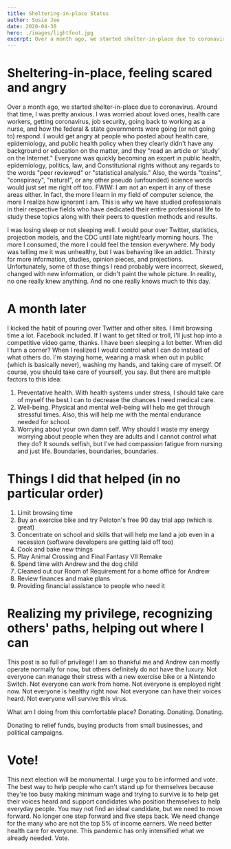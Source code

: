 ```yaml
---
title: Sheltering-in-place Status
author: Susie Jee
date: 2020-04-30
hero: ./images/lightfoot.jpg
excerpt: Over a month ago, we started shelter-in-place due to coronavirus. Around that time, I was pretty anxious. I was worried about loved ones, health care workers, getting coronavirus, job security, going back to working as a nurse, and how the federal & state governments were going (or not going to) respond.
---
```


# Sheltering-in-place, feeling scared and angry

Over a month ago, we started shelter-in-place due to coronavirus. Around that time, I was pretty anxious. I was worried about loved ones, 
health care workers, getting coronavirus, job security, going back to working as a nurse, and how the federal & state governments were 
going (or not going to) respond. I would get angry at people who posted about health care, epidemiology, and public health policy 
when they clearly didn't have any background or education on the matter, and they "read an article or 'study' on the Internet." Everyone was quickly 
becoming an expert in public health, epidemiology, politics, law, and Constitutional rights without any regards to the words "peer reviewed" 
or "statistical analysis." Also, the words "toxins", "conspiracy", "natural", or any other pseudo (unfounded) science words would just set me 
right off too. FWIW: I am not an expert in any of these areas either. In fact, the more I learn in my field of computer science, the more I 
realize how ignorant I am. This is why we have studied professionals in their respective fields who have dedicated their entire professional life to 
study these topics along with their peers to question methods and results.

I was losing sleep or not sleeping well. I would pour over Twitter, statistics, projection models, and the CDC until late night/early morning 
hours. The more I consumed, the more I could feel the tension everywhere. My body was telling me it was unhealthy, but I was behaving like 
an addict. Thirsty for more information, studies, opinion pieces, and projections. Unfortunately, some of those things I read probably were 
incorrect, skewed, changed with new information, or didn't paint the whole picture. In reality, no one really knew anything. And no one really 
knows much to this day. 


# A month later

I kicked the habit of pouring over Twitter and other sites. I limit browsing time a lot. Facebook included. If I want to get tilted or troll, I'll 
just hop into a competitive video game, thanks. I have been sleeping a lot better. When did I turn a corner? When I realized I would control what I can 
do instead of what others do. I'm staying home, wearing a mask when out in public (which is basically never), washing my hands, 
and taking care of myself. Of course, you should take care of yourself, you say. But there are multiple factors to this idea:

1. Preventative health. With health systems under stress, I should take care of myself the best I can to decrease the chances I need medical care. 
2. Well-being. Physical and mental well-being will help me get through stressful times. Also, this will help me with the mental endurance needed for school. 
3. Worrying about your own damn self. Why should I waste my energy worrying about people when they are adults and I cannot control what they do? It sounds selfish, but I've had compassion fatigue from nursing and just life. Boundaries, boundaries, boundaries.

# Things I did that helped (in no particular order)

1. Limit browsing time
2. Buy an exercise bike and try Peloton's free 90 day trial app (which is great)
3. Concentrate on school and skills that will help me land a job even in a recession (software developers are getting laid off too)
4. Cook and bake new things 
5. Play Animal Crossing and Final Fantasy VII Remake
6. Spend time with Andrew and the dog child
7. Cleaned out our Room of Requirement for a home office for Andrew 
8. Review finances and make plans 
9. Providing financial assistance to people who need it

# Realizing my privilege, recognizing others' paths, helping out where I can

This post is so full of privilege! I am so thankful me and Andrew can mostly operate normally for now, but others definitely 
do not have the luxury. Not everyone can manage their stress with a new exercise bike or a Nintendo Switch. Not everyone 
can work from home. Not everyone is employed right now. Not everyone is healthy right now. Not everyone can have their voices 
heard. Not everyone will survive this virus.

What am I doing from this comfortable place? Donating. Donating. Donating.

Donating to relief funds, buying products from small businesses, and political campaigns.

# Vote!

This next election will be monumental. I urge you to be informed and vote. The best way to help people who can't stand up for 
themselves because they're too busy making minimum wage and trying to survive is to help get their voices heard and support 
candidates who position themselves to help everyday people. You may not find an ideal candidate, but we need to move forward. 
No longer one step forward and five steps back. We need change for the many who are not the top 5% of income earners. We 
need better health care for everyone. This pandemic has only intensified what we already needed. Vote.


